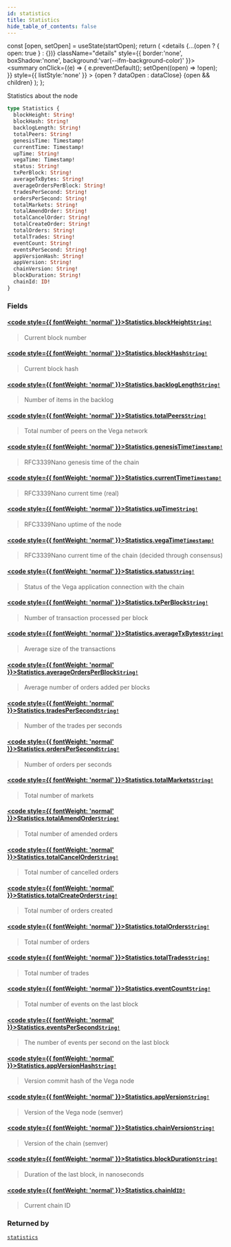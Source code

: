 ```yaml
---
id: statistics
title: Statistics
hide_table_of_contents: false
---
```







  const [open, setOpen] = useState(startOpen);
  return (
    <details {...(open ? { open: true } : {})} className="details" style={{ border:'none', boxShadow:'none', background:'var(--ifm-background-color)' }}>
      <summary
        onClick={(e) => {
          e.preventDefault();
          setOpen((open) => !open);
        }}
        style={{ listStyle:'none' }}
      >
      {open ? dataOpen : dataClose}
      </summary>
      {open && children}
    </details>
  );
};




Statistics about the node


```graphql
type Statistics {
  blockHeight: String!
  blockHash: String!
  backlogLength: String!
  totalPeers: String!
  genesisTime: Timestamp!
  currentTime: Timestamp!
  upTime: String!
  vegaTime: Timestamp!
  status: String!
  txPerBlock: String!
  averageTxBytes: String!
  averageOrdersPerBlock: String!
  tradesPerSecond: String!
  ordersPerSecond: String!
  totalMarkets: String!
  totalAmendOrder: String!
  totalCancelOrder: String!
  totalCreateOrder: String!
  totalOrders: String!
  totalTrades: String!
  eventCount: String!
  eventsPerSecond: String!
  appVersionHash: String!
  appVersion: String!
  chainVersion: String!
  blockDuration: String!
  chainId: ID!
}
```


### Fields

#### [<code style={{ fontWeight: 'normal' }}>Statistics.<b>blockHeight</b></code>](#)<Bullet />[`String!`](/testnet/api/graphql/scalars/string) <Badge class="secondary" text="non-null"/> <Badge class="secondary" text="scalar"/>
> Current block number
> 

#### [<code style={{ fontWeight: 'normal' }}>Statistics.<b>blockHash</b></code>](#)<Bullet />[`String!`](/testnet/api/graphql/scalars/string) <Badge class="secondary" text="non-null"/> <Badge class="secondary" text="scalar"/>
> Current block hash
> 

#### [<code style={{ fontWeight: 'normal' }}>Statistics.<b>backlogLength</b></code>](#)<Bullet />[`String!`](/testnet/api/graphql/scalars/string) <Badge class="secondary" text="non-null"/> <Badge class="secondary" text="scalar"/>
> Number of items in the backlog
> 

#### [<code style={{ fontWeight: 'normal' }}>Statistics.<b>totalPeers</b></code>](#)<Bullet />[`String!`](/testnet/api/graphql/scalars/string) <Badge class="secondary" text="non-null"/> <Badge class="secondary" text="scalar"/>
> Total number of peers on the Vega network
> 

#### [<code style={{ fontWeight: 'normal' }}>Statistics.<b>genesisTime</b></code>](#)<Bullet />[`Timestamp!`](/testnet/api/graphql/scalars/timestamp) <Badge class="secondary" text="non-null"/> <Badge class="secondary" text="scalar"/>
> RFC3339Nano genesis time of the chain
> 

#### [<code style={{ fontWeight: 'normal' }}>Statistics.<b>currentTime</b></code>](#)<Bullet />[`Timestamp!`](/testnet/api/graphql/scalars/timestamp) <Badge class="secondary" text="non-null"/> <Badge class="secondary" text="scalar"/>
> RFC3339Nano current time (real)
> 

#### [<code style={{ fontWeight: 'normal' }}>Statistics.<b>upTime</b></code>](#)<Bullet />[`String!`](/testnet/api/graphql/scalars/string) <Badge class="secondary" text="non-null"/> <Badge class="secondary" text="scalar"/>
> RFC3339Nano uptime of the node
> 

#### [<code style={{ fontWeight: 'normal' }}>Statistics.<b>vegaTime</b></code>](#)<Bullet />[`Timestamp!`](/testnet/api/graphql/scalars/timestamp) <Badge class="secondary" text="non-null"/> <Badge class="secondary" text="scalar"/>
> RFC3339Nano current time of the chain (decided through consensus)
> 

#### [<code style={{ fontWeight: 'normal' }}>Statistics.<b>status</b></code>](#)<Bullet />[`String!`](/testnet/api/graphql/scalars/string) <Badge class="secondary" text="non-null"/> <Badge class="secondary" text="scalar"/>
> Status of the Vega application connection with the chain
> 

#### [<code style={{ fontWeight: 'normal' }}>Statistics.<b>txPerBlock</b></code>](#)<Bullet />[`String!`](/testnet/api/graphql/scalars/string) <Badge class="secondary" text="non-null"/> <Badge class="secondary" text="scalar"/>
> Number of transaction processed per block
> 

#### [<code style={{ fontWeight: 'normal' }}>Statistics.<b>averageTxBytes</b></code>](#)<Bullet />[`String!`](/testnet/api/graphql/scalars/string) <Badge class="secondary" text="non-null"/> <Badge class="secondary" text="scalar"/>
> Average size of the transactions
> 

#### [<code style={{ fontWeight: 'normal' }}>Statistics.<b>averageOrdersPerBlock</b></code>](#)<Bullet />[`String!`](/testnet/api/graphql/scalars/string) <Badge class="secondary" text="non-null"/> <Badge class="secondary" text="scalar"/>
> Average number of orders added per blocks
> 

#### [<code style={{ fontWeight: 'normal' }}>Statistics.<b>tradesPerSecond</b></code>](#)<Bullet />[`String!`](/testnet/api/graphql/scalars/string) <Badge class="secondary" text="non-null"/> <Badge class="secondary" text="scalar"/>
> Number of the trades per seconds
> 

#### [<code style={{ fontWeight: 'normal' }}>Statistics.<b>ordersPerSecond</b></code>](#)<Bullet />[`String!`](/testnet/api/graphql/scalars/string) <Badge class="secondary" text="non-null"/> <Badge class="secondary" text="scalar"/>
> Number of orders per seconds
> 

#### [<code style={{ fontWeight: 'normal' }}>Statistics.<b>totalMarkets</b></code>](#)<Bullet />[`String!`](/testnet/api/graphql/scalars/string) <Badge class="secondary" text="non-null"/> <Badge class="secondary" text="scalar"/>
> Total number of markets
> 

#### [<code style={{ fontWeight: 'normal' }}>Statistics.<b>totalAmendOrder</b></code>](#)<Bullet />[`String!`](/testnet/api/graphql/scalars/string) <Badge class="secondary" text="non-null"/> <Badge class="secondary" text="scalar"/>
> Total number of amended orders
> 

#### [<code style={{ fontWeight: 'normal' }}>Statistics.<b>totalCancelOrder</b></code>](#)<Bullet />[`String!`](/testnet/api/graphql/scalars/string) <Badge class="secondary" text="non-null"/> <Badge class="secondary" text="scalar"/>
> Total number of cancelled orders
> 

#### [<code style={{ fontWeight: 'normal' }}>Statistics.<b>totalCreateOrder</b></code>](#)<Bullet />[`String!`](/testnet/api/graphql/scalars/string) <Badge class="secondary" text="non-null"/> <Badge class="secondary" text="scalar"/>
> Total number of orders created
> 

#### [<code style={{ fontWeight: 'normal' }}>Statistics.<b>totalOrders</b></code>](#)<Bullet />[`String!`](/testnet/api/graphql/scalars/string) <Badge class="secondary" text="non-null"/> <Badge class="secondary" text="scalar"/>
> Total number of orders
> 

#### [<code style={{ fontWeight: 'normal' }}>Statistics.<b>totalTrades</b></code>](#)<Bullet />[`String!`](/testnet/api/graphql/scalars/string) <Badge class="secondary" text="non-null"/> <Badge class="secondary" text="scalar"/>
> Total number of trades
> 

#### [<code style={{ fontWeight: 'normal' }}>Statistics.<b>eventCount</b></code>](#)<Bullet />[`String!`](/testnet/api/graphql/scalars/string) <Badge class="secondary" text="non-null"/> <Badge class="secondary" text="scalar"/>
> Total number of events on the last block
> 

#### [<code style={{ fontWeight: 'normal' }}>Statistics.<b>eventsPerSecond</b></code>](#)<Bullet />[`String!`](/testnet/api/graphql/scalars/string) <Badge class="secondary" text="non-null"/> <Badge class="secondary" text="scalar"/>
> The number of events per second on the last block
> 

#### [<code style={{ fontWeight: 'normal' }}>Statistics.<b>appVersionHash</b></code>](#)<Bullet />[`String!`](/testnet/api/graphql/scalars/string) <Badge class="secondary" text="non-null"/> <Badge class="secondary" text="scalar"/>
> Version commit hash of the Vega node
> 

#### [<code style={{ fontWeight: 'normal' }}>Statistics.<b>appVersion</b></code>](#)<Bullet />[`String!`](/testnet/api/graphql/scalars/string) <Badge class="secondary" text="non-null"/> <Badge class="secondary" text="scalar"/>
> Version of the Vega node (semver)
> 

#### [<code style={{ fontWeight: 'normal' }}>Statistics.<b>chainVersion</b></code>](#)<Bullet />[`String!`](/testnet/api/graphql/scalars/string) <Badge class="secondary" text="non-null"/> <Badge class="secondary" text="scalar"/>
> Version of the chain (semver)
> 

#### [<code style={{ fontWeight: 'normal' }}>Statistics.<b>blockDuration</b></code>](#)<Bullet />[`String!`](/testnet/api/graphql/scalars/string) <Badge class="secondary" text="non-null"/> <Badge class="secondary" text="scalar"/>
> Duration of the last block, in nanoseconds
> 

#### [<code style={{ fontWeight: 'normal' }}>Statistics.<b>chainId</b></code>](#)<Bullet />[`ID!`](/testnet/api/graphql/scalars/id) <Badge class="secondary" text="non-null"/> <Badge class="secondary" text="scalar"/>
> Current chain ID
> 



### Returned by

[`statistics`](/testnet/api/graphql/queries/statistics)  <Badge class="secondary" text="query"/>

